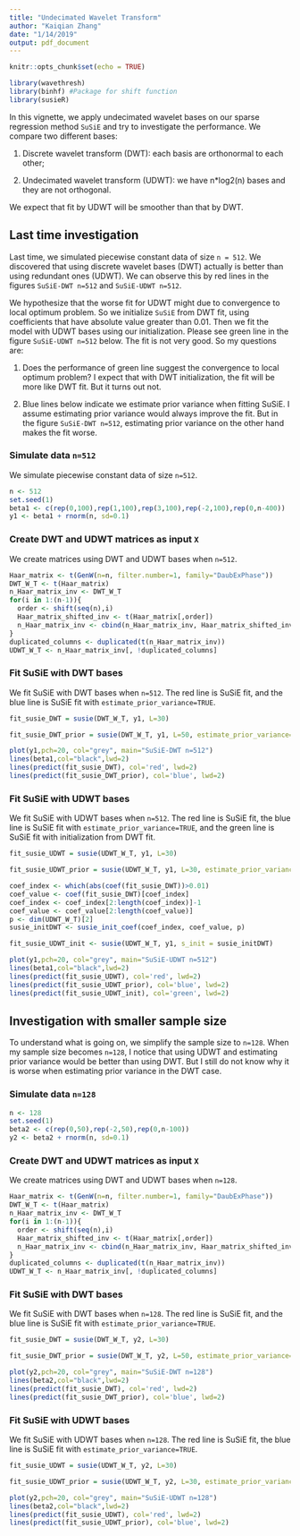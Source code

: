 ```yaml
---
title: "Undecimated Wavelet Transform"
author: "Kaiqian Zhang"
date: "1/14/2019"
output: pdf_document
---
```


```r
knitr::opts_chunk$set(echo = TRUE)
```

```r
library(wavethresh)
library(binhf) #Package for shift function
library(susieR)
```
In this vignette, we apply undecimated wavelet bases on our sparse regression method `SuSiE` and try to investigate the performance. We compare two different bases:

1) Discrete wavelet transform (DWT): each basis are orthonormal to each other;

2) Undecimated wavelet transform (UDWT): we have n*log2(n) bases and they are not orthogonal.

We expect that fit by UDWT will be smoother than that by DWT. 

## Last time investigation
Last time, we simulated piecewise constant data of size `n = 512`. We discovered that using discrete wavelet bases (DWT) actually is better than using redundant ones (UDWT). We can observe this by red lines in the figures `SuSiE-DWT n=512` and `SuSiE-UDWT n=512`.  

We hypothesize that the worse fit for UDWT might due to convergence to local optimum problem. So we initialize `SuSiE` from DWT fit, using coefficients that have absolute value greater than 0.01. Then we fit the model with UDWT bases using our initialization. Please see green line in the figure `SuSiE-UDWT n=512` below. The fit is not very good. So my questions are:

1) Does the performance of green line suggest the convergence to local optimum problem? I expect that with DWT initialization, the fit will be more like DWT fit. But it turns out not.

2) Blue lines below indicate we estimate prior variance when fitting SuSiE. I assume estimating prior variance would always improve the fit. But in the figure `SuSiE-DWT n=512`, estimating prior variance on the other hand makes the fit worse. 

### Simulate data `n=512`
We simulate piecewise constant data of size `n=512`.
```r
n <- 512
set.seed(1)
beta1 <- c(rep(0,100),rep(1,100),rep(3,100),rep(-2,100),rep(0,n-400))
y1 <- beta1 + rnorm(n, sd=0.1)
```

### Create DWT and UDWT matrices as input `X`
We create matrices using DWT and UDWT bases when `n=512`. 
```r
Haar_matrix <- t(GenW(n=n, filter.number=1, family="DaubExPhase"))
DWT_W_T <- t(Haar_matrix)
n_Haar_matrix_inv <- DWT_W_T
for(i in 1:(n-1)){
  order <- shift(seq(n),i)
  Haar_matrix_shifted_inv <- t(Haar_matrix[,order])
  n_Haar_matrix_inv <- cbind(n_Haar_matrix_inv, Haar_matrix_shifted_inv) #Each column is a basis for sparse regression
}
duplicated_columns <- duplicated(t(n_Haar_matrix_inv))
UDWT_W_T <- n_Haar_matrix_inv[, !duplicated_columns]
```

### Fit SuSiE with DWT bases
We fit SuSiE with DWT bases when `n=512`. The red line is SuSiE fit, and the blue line is SuSiE fit with `estimate_prior_variance=TRUE`. 
```r
fit_susie_DWT = susie(DWT_W_T, y1, L=30)
```

```r
fit_susie_DWT_prior = susie(DWT_W_T, y1, L=50, estimate_prior_variance=TRUE)
```

```r
plot(y1,pch=20, col="grey", main="SuSiE-DWT n=512")
lines(beta1,col="black",lwd=2)
lines(predict(fit_susie_DWT), col='red', lwd=2)
lines(predict(fit_susie_DWT_prior), col='blue', lwd=2)
```

### Fit SuSiE with UDWT bases
We fit SuSiE with UDWT bases when `n=512`. The red line is SuSiE fit, the blue line is SuSiE fit with `estimate_prior_variance=TRUE`, and the green line is SuSiE fit with initialization from DWT fit.

```r
fit_susie_UDWT = susie(UDWT_W_T, y1, L=30)
```

```r
fit_susie_UDWT_prior = susie(UDWT_W_T, y1, L=30, estimate_prior_variance=TRUE)
```

```r
coef_index <- which(abs(coef(fit_susie_DWT))>0.01)
coef_value <- coef(fit_susie_DWT)[coef_index]
coef_index <- coef_index[2:length(coef_index)]-1
coef_value <- coef_value[2:length(coef_value)]
p <- dim(UDWT_W_T)[2]
susie_initDWT <- susie_init_coef(coef_index, coef_value, p)
```

```r
fit_susie_UDWT_init <- susie(UDWT_W_T, y1, s_init = susie_initDWT)
```

```r
plot(y1,pch=20, col="grey", main="SuSiE-UDWT n=512")
lines(beta1,col="black",lwd=2)
lines(predict(fit_susie_UDWT), col='red', lwd=2)
lines(predict(fit_susie_UDWT_prior), col='blue', lwd=2)
lines(predict(fit_susie_UDWT_init), col='green', lwd=2)
```

## Investigation with smaller sample size
To understand what is going on, we simplify the sample size to `n=128`. When my sample size becomes `n=128`, I notice that using UDWT and estimating prior variance would be better than using DWT. But I still do not know why it is worse when estimating prior variance in the DWT case. 

### Simulate data `n=128`
```r
n <- 128
set.seed(1)
beta2 <- c(rep(0,50),rep(-2,50),rep(0,n-100))
y2 <- beta2 + rnorm(n, sd=0.1)
```

### Create DWT and UDWT matrices as input `X`
We create matrices using DWT and UDWT bases when `n=128`. 
```r
Haar_matrix <- t(GenW(n=n, filter.number=1, family="DaubExPhase"))
DWT_W_T <- t(Haar_matrix)
n_Haar_matrix_inv <- DWT_W_T
for(i in 1:(n-1)){
  order <- shift(seq(n),i)
  Haar_matrix_shifted_inv <- t(Haar_matrix[,order])
  n_Haar_matrix_inv <- cbind(n_Haar_matrix_inv, Haar_matrix_shifted_inv) #Each column is a basis for sparse regression
}
duplicated_columns <- duplicated(t(n_Haar_matrix_inv))
UDWT_W_T <- n_Haar_matrix_inv[, !duplicated_columns]
```

### Fit SuSiE with DWT bases
We fit SuSiE with DWT bases when `n=128`. The red line is SuSiE fit, and the blue line is SuSiE fit with `estimate_prior_variance=TRUE`. 
```r
fit_susie_DWT = susie(DWT_W_T, y2, L=30)
```

```r
fit_susie_DWT_prior = susie(DWT_W_T, y2, L=50, estimate_prior_variance=TRUE)
```

```r
plot(y2,pch=20, col="grey", main="SuSiE-DWT n=128")
lines(beta2,col="black",lwd=2)
lines(predict(fit_susie_DWT), col='red', lwd=2)
lines(predict(fit_susie_DWT_prior), col='blue', lwd=2)
```


### Fit SuSiE with UDWT bases
We fit SuSiE with UDWT bases when `n=128`. The red line is SuSiE fit, the blue line is SuSiE fit with `estimate_prior_variance=TRUE`.

```r
fit_susie_UDWT = susie(UDWT_W_T, y2, L=30)
```

```r
fit_susie_UDWT_prior = susie(UDWT_W_T, y2, L=30, estimate_prior_variance=TRUE)
```

```r
plot(y2,pch=20, col="grey", main="SuSiE-UDWT n=128")
lines(beta2,col="black",lwd=2)
lines(predict(fit_susie_UDWT), col='red', lwd=2)
lines(predict(fit_susie_UDWT_prior), col='blue', lwd=2)
```





